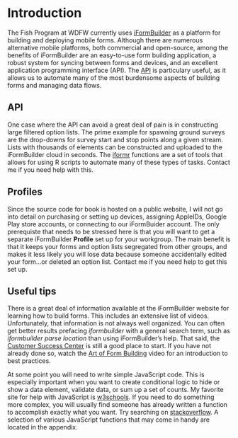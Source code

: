 # Introduction {#intro}

The Fish Program at WDFW currently uses [iFormBuilder](https://www.zerionsoftware.com/iformbuilder/) as a platform for building and deploying mobile forms. Although there are numerous alternative mobile platforms, both commercial and open-source, among the benefits of iFormBuilder are an easy-to-use form building application, a robust system for syncing between forms and devices, and an excellent application programming interface (API). The [API](http://docs.iformbuilder.apiary.io/#) is particulary useful, as it allows us to automate many of the most burdensome aspects of building forms and managing data flows.

## API

One case where the API can avoid a great deal of pain is in constructing large filtered option lists. The prime example for spawning ground surveys are the drop-downs for survey start and stop points along a given stream. Lists with thousands of elements can be constructed and uploaded to the iFormBuilder cloud in seconds. The [iformr](https://github.com/arestrom/iformr) functions are a set of tools that allows for using R scripts to automate many of these types of tasks. Contact me if you need help with this.

## Profiles

Since the source code for book is hosted on a public website, I will not go into detail on purchasing or setting up devices, assigning AppleIDs, Google Play store accounts, or connecting to our iFormBuider account. The only prerequiste that needs to be stressed here is that you will want to get a separate iFormBuilder **Profile** set up for your workgroup. The main benefit is that it keeps your forms and option lists segregated from other groups, and makes it less likely you will lose data because someone accidentally edited your form...or deleted an option list. Contact me if you need help to get this set up.

## Useful tips

There is a great deal of information available at the iFormBuilder website for learning how to build forms. This includes an extensive list of videos. Unfortunately, that information is not always well organized. You can often get better results prefacing *iformbuilder* with a general search term, such as *iformbuilder parse location* than using iFormBuilder's help. That said, the [Customer Success Center](https://iformbuilder.zendesk.com/hc/en-us) is still a good place to start. If you have not already done so, watch the [Art of Form Building](https://www.zerionsoftware.com/recording/form-builder-101-may-2016/) video for an introduction to best practices. 

At some point you will need to write simple JavaScript code. This is especially important when you want to create conditional logic to hide or show a data element, validate data, or sum up a set of counts. My favorite site for help with JavaScript is [w3schools](https://iformbuilder.zendesk.com/hc/en-us). If you need to do something more complex, you will usually find someone has already written a function to accomplish exactly what you want. Try searching on [stackoverflow](https://stackoverflow.com/questions/tagged/javascript). A selection of various JavaScript functions that may come in handy are located in the appendix. 




